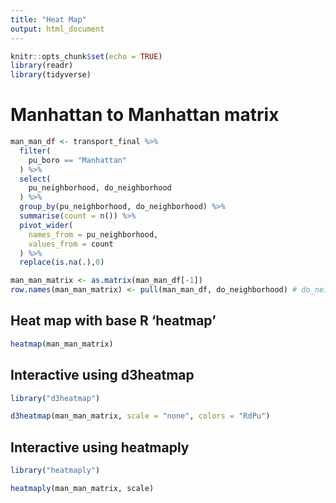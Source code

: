 ```yaml
---
title: "Heat Map"
output: html_document
---
```


```r
knitr::opts_chunk$set(echo = TRUE)
library(readr)
library(tidyverse)
```

# Manhattan to Manhattan matrix

```r
man_man_df <- transport_final %>% 
  filter(
    pu_boro == "Manhattan"
  ) %>% 
  select(
    pu_neighborhood, do_neighborhood
  ) %>% 
  group_by(pu_neighborhood, do_neighborhood) %>% 
  summarise(count = n()) %>% 
  pivot_wider(
    names_from = pu_neighborhood,
    values_from = count
  ) %>% 
  replace(is.na(.),0)

man_man_matrix <- as.matrix(man_man_df[-1])
row.names(man_man_matrix) <- pull(man_man_df, do_neighborhood) # do_neighborhood = row.names
```

## Heat map with base R 'heatmap'

```r
heatmap(man_man_matrix)
```

## Interactive using d3heatmap

```r
library("d3heatmap")

d3heatmap(man_man_matrix, scale = "none", colors = "RdPu")
```

## Interactive using heatmaply 

```r
library("heatmaply")

heatmaply(man_man_matrix, scale)
```


